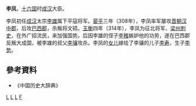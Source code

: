'''李凤'''{{BD|？||318年|}}，[[十六国|十六国]]时[[成汉|成汉]]大臣。

李凤初任[[成汉|成汉]]太宗[[李雄_(十六国)|李雄]]属下平寇将军。[[晏平_(年号)|晏平]]三年（308年），李凤率军屡攻[[晋朝|晋朝]][[汉中郡|汉中郡]]，后攻[[巴西郡|巴西郡]]，杀叛将文硕。[[玉衡_(年号)|玉衡]]四年（314年），李凤为征北将军、[[梁州|梁州]][[刺史|刺史]]，在外广招流民，来加强国势。后因李雄的侄子[[李稚|李稚]]嫉妒他的功劳，遂在巴西郡反叛大成国，被李雄的叔父[[李骧_(成汉)|李骧]]攻杀。李凤的[[李宮人_(漢昭文帝)|女儿]]嫁给了李骧的儿子[[李寿|李寿]]，生子[[李势|李势]]。
== 參考資料 ==
* 《中国历史大辞典》
[[Category:成汉人|L]]
[[Category:五胡十六國被殺害人物|L]]
[[Category:晉朝戰爭身亡者|L]]
[[Category:李姓|F]]